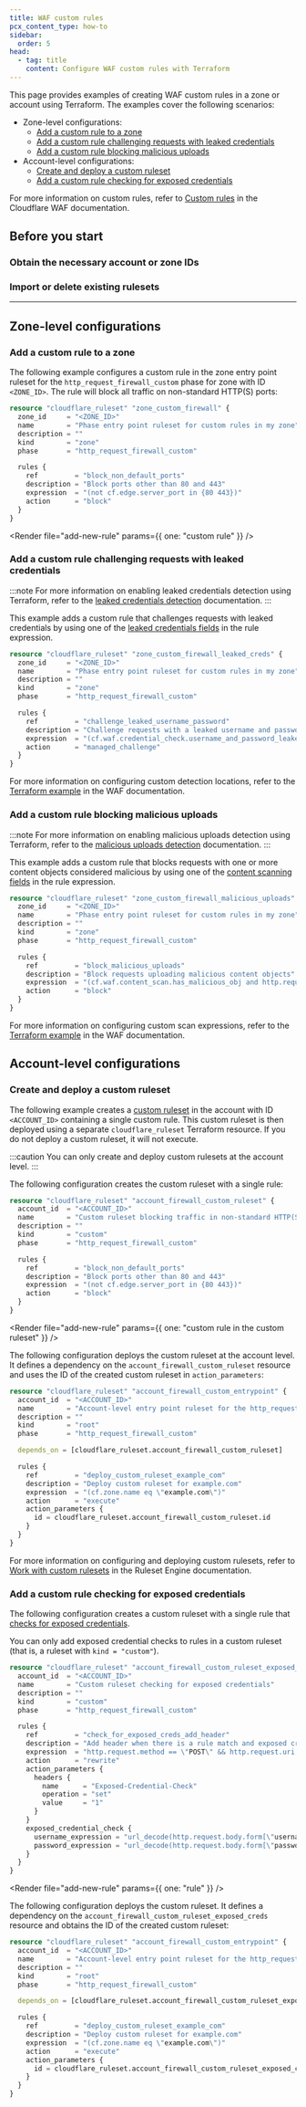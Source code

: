 ```yaml
---
title: WAF custom rules
pcx_content_type: how-to
sidebar:
  order: 5
head:
  - tag: title
    content: Configure WAF custom rules with Terraform
---
```



This page provides examples of creating WAF custom rules in a zone or account using Terraform. The examples cover the following scenarios:

- Zone-level configurations:
  - [Add a custom rule to a zone](#add-a-custom-rule-to-a-zone)
  - [Add a custom rule challenging requests with leaked credentials](#add-a-custom-rule-challenging-requests-with-leaked-credentials)
  - [Add a custom rule blocking malicious uploads](#add-a-custom-rule-blocking-malicious-uploads)
- Account-level configurations:
  - [Create and deploy a custom ruleset](#create-and-deploy-a-custom-ruleset)
  - [Add a custom rule checking for exposed credentials](#add-a-custom-rule-checking-for-exposed-credentials)

For more information on custom rules, refer to [Custom rules](/waf/custom-rules/) in the Cloudflare WAF documentation.

## Before you start

### Obtain the necessary account or zone IDs

<Render file="find-ids" />

### Import or delete existing rulesets

<Render file="import-delete-existing-rulesets" />

---

## Zone-level configurations

### Add a custom rule to a zone

The following example configures a custom rule in the zone entry point ruleset for the `http_request_firewall_custom` phase for zone with ID `<ZONE_ID>`. The rule will block all traffic on non-standard HTTP(S) ports:

```tf
resource "cloudflare_ruleset" "zone_custom_firewall" {
  zone_id     = "<ZONE_ID>"
  name        = "Phase entry point ruleset for custom rules in my zone"
  description = ""
  kind        = "zone"
  phase       = "http_request_firewall_custom"

  rules {
    ref         = "block_non_default_ports"
    description = "Block ports other than 80 and 443"
    expression  = "(not cf.edge.server_port in {80 443})"
    action      = "block"
  }
}
```

<Render file="add-new-rule" params={{ one: "custom rule" }} /> <br />

### Add a custom rule challenging requests with leaked credentials

:::note
For more information on enabling leaked credentials detection using Terraform, refer to the [leaked credentials detection](/waf/detections/leaked-credentials/get-started/#1-turn-on-the-detection) documentation.
:::

This example adds a custom rule that challenges requests with leaked credentials by using one of the [leaked credentials fields](/waf/detections/leaked-credentials/#leaked-credentials-fields) in the rule expression.

```tf
resource "cloudflare_ruleset" "zone_custom_firewall_leaked_creds" {
  zone_id     = "<ZONE_ID>"
  name        = "Phase entry point ruleset for custom rules in my zone"
  description = ""
  kind        = "zone"
  phase       = "http_request_firewall_custom"

  rules {
    ref         = "challenge_leaked_username_password"
    description = "Challenge requests with a leaked username and password"
    expression  = "(cf.waf.credential_check.username_and_password_leaked)"
    action      = "managed_challenge"
  }
}
```

For more information on configuring custom detection locations, refer to the [Terraform example](/waf/detections/leaked-credentials/get-started/#4-optional-configure-a-custom-detection-location) in the WAF documentation.

### Add a custom rule blocking malicious uploads

:::note
For more information on enabling malicious uploads detection using Terraform, refer to the [malicious uploads detection](/waf/detections/malicious-uploads/get-started/#1-turn-on-the-detection) documentation.
:::

This example adds a custom rule that blocks requests with one or more <GlossaryTooltip term="content object">content objects</GlossaryTooltip> considered malicious by using one of the [content scanning fields](/waf/detections/malicious-uploads/#content-scanning-fields) in the rule expression.

```tf
resource "cloudflare_ruleset" "zone_custom_firewall_malicious_uploads" {
  zone_id     = "<ZONE_ID>"
  name        = "Phase entry point ruleset for custom rules in my zone"
  description = ""
  kind        = "zone"
  phase       = "http_request_firewall_custom"

  rules {
    ref         = "block_malicious_uploads"
    description = "Block requests uploading malicious content objects"
    expression  = "(cf.waf.content_scan.has_malicious_obj and http.request.uri.path eq \"/upload.php\")"
    action      = "block"
  }
}
```

For more information on configuring custom scan expressions, refer to the [Terraform example](/waf/detections/malicious-uploads/get-started/#4-optional-configure-a-custom-scan-expression) in the WAF documentation.

## Account-level configurations

### Create and deploy a custom ruleset

The following example creates a [custom ruleset](/ruleset-engine/custom-rulesets/) in the account with ID `<ACCOUNT_ID>` containing a single custom rule. This custom ruleset is then deployed using a separate `cloudflare_ruleset` Terraform resource. If you do not deploy a custom ruleset, it will not execute.

:::caution
You can only create and deploy custom rulesets at the account level.
:::

The following configuration creates the custom ruleset with a single rule:

```tf
resource "cloudflare_ruleset" "account_firewall_custom_ruleset" {
  account_id  = "<ACCOUNT_ID>"
  name        = "Custom ruleset blocking traffic in non-standard HTTP(S) ports"
  description = ""
  kind        = "custom"
  phase       = "http_request_firewall_custom"

  rules {
    ref         = "block_non_default_ports"
    description = "Block ports other than 80 and 443"
    expression  = "(not cf.edge.server_port in {80 443})"
    action      = "block"
  }
}
```

<Render
	file="add-new-rule"
	params={{ one: "custom rule in the custom ruleset" }}
/> <br />

The following configuration deploys the custom ruleset at the account level. It defines a dependency on the `account_firewall_custom_ruleset` resource and uses the ID of the created custom ruleset in `action_parameters`:

```tf
resource "cloudflare_ruleset" "account_firewall_custom_entrypoint" {
  account_id  = "<ACCOUNT_ID>"
  name        = "Account-level entry point ruleset for the http_request_firewall_custom phase deploying a custom ruleset"
  description = ""
  kind        = "root"
  phase       = "http_request_firewall_custom"

  depends_on = [cloudflare_ruleset.account_firewall_custom_ruleset]

  rules {
    ref         = "deploy_custom_ruleset_example_com"
    description = "Deploy custom ruleset for example.com"
    expression  = "(cf.zone.name eq \"example.com\")"
    action      = "execute"
    action_parameters {
      id = cloudflare_ruleset.account_firewall_custom_ruleset.id
    }
  }
}
```

For more information on configuring and deploying custom rulesets, refer to [Work with custom rulesets](/ruleset-engine/custom-rulesets/) in the Ruleset Engine documentation.

### Add a custom rule checking for exposed credentials

<Render file="leaked-credentials-recommend-detection" product="waf" />

The following configuration creates a custom ruleset with a single rule that [checks for exposed credentials](/waf/managed-rules/check-for-exposed-credentials/configure-api/#create-a-custom-rule-checking-for-exposed-credentials).

You can only add exposed credential checks to rules in a custom ruleset (that is, a ruleset with `kind = "custom"`).

```tf
resource "cloudflare_ruleset" "account_firewall_custom_ruleset_exposed_creds" {
  account_id  = "<ACCOUNT_ID>"
  name        = "Custom ruleset checking for exposed credentials"
  description = ""
  kind        = "custom"
  phase       = "http_request_firewall_custom"

  rules {
    ref         = "check_for_exposed_creds_add_header"
    description = "Add header when there is a rule match and exposed credentials are detected"
    expression  = "http.request.method == \"POST\" && http.request.uri == \"/login.php\""
    action      = "rewrite"
    action_parameters {
      headers {
        name      = "Exposed-Credential-Check"
        operation = "set"
        value     = "1"
      }
    }
    exposed_credential_check {
      username_expression = "url_decode(http.request.body.form[\"username\"][0])"
      password_expression = "url_decode(http.request.body.form[\"password\"][0])"
    }
  }
}
```

<Render file="add-new-rule" params={{ one: "rule" }} /> <br />

The following configuration deploys the custom ruleset. It defines a dependency on the `account_firewall_custom_ruleset_exposed_creds` resource and obtains the ID of the created custom ruleset:

```tf
resource "cloudflare_ruleset" "account_firewall_custom_entrypoint" {
  account_id  = "<ACCOUNT_ID>"
  name        = "Account-level entry point ruleset for the http_request_firewall_custom phase deploying a custom ruleset checking for exposed credentials"
  description = ""
  kind        = "root"
  phase       = "http_request_firewall_custom"

  depends_on = [cloudflare_ruleset.account_firewall_custom_ruleset_exposed_creds]

  rules {
    ref         = "deploy_custom_ruleset_example_com"
    description = "Deploy custom ruleset for example.com"
    expression  = "(cf.zone.name eq \"example.com\")"
    action      = "execute"
    action_parameters {
      id = cloudflare_ruleset.account_firewall_custom_ruleset_exposed_creds.id
    }
  }
}
```

